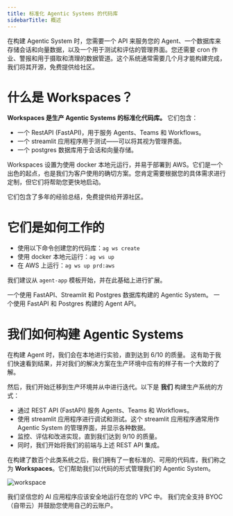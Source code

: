 ```yaml
---
title: 标准化 Agentic Systems 的代码库
sidebarTitle: 概述
---
```


在构建 Agentic System 时，您需要一个 API 来服务您的 Agent、一个数据库来存储会话和向量数据，以及一个用于测试和评估的管理界面。您还需要 cron 作业、警报和用于摄取和清理的数据管道。这个系统通常需要几个月才能构建完成，我们将其开源，免费提供给社区。

# 什么是 Workspaces？

**Workspaces 是生产 Agentic Systems 的标准化代码库。** 它们包含：

- 一个 RestAPI (FastAPI)，用于服务 Agents、Teams 和 Workflows。
- 一个 streamlit 应用程序用于测试——可以将其视为管理界面。
- 一个 postgres 数据库用于会话和向量存储。

Workspaces 设置为使用 docker 本地元运行，并易于部署到 AWS。它们是一个出色的起点，也是我们为客户使用的确切方案。您肯定需要根据您的具体需求进行定制，但它们将帮助您更快地启动。

它们包含了多年的经验总结，免费提供给开源社区。

# 它们是如何工作的

- 使用以下命令创建您的代码库：`ag ws create`
- 使用 docker 本地元运行：`ag ws up`
- 在 AWS 上运行：`ag ws up prd:aws`

我们建议从 `agent-app` 模板开始，并在此基础上进行扩展。

<CardGroup cols={2}>
  <Card title="Agent App" icon="books" href="/workspaces/agent-app/local">
    一个使用 FastAPI、Streamlit 和 Postgres 数据库构建的 Agentic System。
  </Card>
  <Card title="Agent Api" icon="bolt" href="/workspaces/agent-api/local">
    一个使用 FastAPI 和 Postgres 构建的 Agent API。
  </Card>
</CardGroup>

# 我们如何构建 Agentic Systems

在构建 Agent 时，我们会在本地进行实验，直到达到 6/10 的质量。
这有助于我们快速看到结果，并对我们的解决方案在生产环境中应有的样子有一个大致的了解。

然后，我们开始迁移到生产环境并从中进行迭代。以下是 __我们__ 构建生产系统的方式：
- 通过 REST API (FastAPI) 服务 Agents、Teams 和 Workflows。
- 使用 streamlit 应用程序进行调试和测试。这个 streamlit 应用程序通常用作 Agentic System 的管理界面，并显示各种数据。
- 监控、评估和改进实现，直到我们达到 9/10 的质量。
- 同时，我们开始将我们的前端与上述 REST API 集成。

在构建了数百个此类系统之后，我们拥有了一套标准的、可用的代码库，我们称之为 **Workspaces**。它们帮助我们以代码的形式管理我们的 Agentic System。

![workspace](/images/workspace.png)

<Note>
我们坚信您的 AI 应用程序应该安全地运行在您的 VPC 中。
我们完全支持 BYOC（自带云）并鼓励您使用自己的云账户。
</Note>